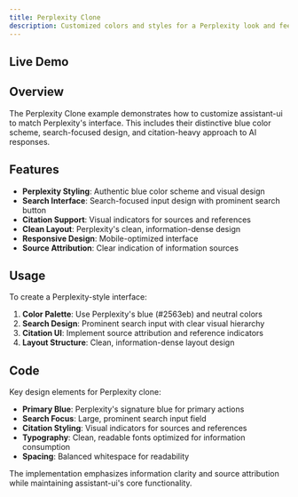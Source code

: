 ```yaml
---
title: Perplexity Clone
description: Customized colors and styles for a Perplexity look and feel
---
```



## Live Demo

<div className="h-[700px]">
  <DocsRuntimeProvider>
    <Perplexity />
  </DocsRuntimeProvider>
</div>

## Overview

The Perplexity Clone example demonstrates how to customize assistant-ui to match Perplexity's interface. This includes their distinctive blue color scheme, search-focused design, and citation-heavy approach to AI responses.

## Features

- **Perplexity Styling**: Authentic blue color scheme and visual design
- **Search Interface**: Search-focused input design with prominent search button
- **Citation Support**: Visual indicators for sources and references
- **Clean Layout**: Perplexity's clean, information-dense design
- **Responsive Design**: Mobile-optimized interface
- **Source Attribution**: Clear indication of information sources

## Usage

To create a Perplexity-style interface:

1. **Color Palette**: Use Perplexity's blue (#2563eb) and neutral colors
2. **Search Design**: Prominent search input with clear visual hierarchy
3. **Citation UI**: Implement source attribution and reference indicators
4. **Layout Structure**: Clean, information-dense layout design

## Code

Key design elements for Perplexity clone:

- **Primary Blue**: Perplexity's signature blue for primary actions
- **Search Focus**: Large, prominent search input field
- **Citation Styling**: Visual indicators for sources and references
- **Typography**: Clean, readable fonts optimized for information consumption
- **Spacing**: Balanced whitespace for readability

The implementation emphasizes information clarity and source attribution while maintaining assistant-ui's core functionality.
